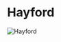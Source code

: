 

# Hayford

<Image src="https://cdn.sanity.io/images/1as7cn02/production/3d17b16dada839631903708e382ff2d030648530-1920x1017.png?w=976&h=350&fit=crop&crop=center&auto=format" alt="Hayford" width={976} height={350}  />

<ProjectDetails
  region="Crownlands"
  house="House Hayford"
  type="Castle"
  status="Completed"
  warp="/warp hayford"
  projectLead="Bafflement"
  dateStarted="January 12, 2016"
  dateCompleted="January 12, 2016"
/>

